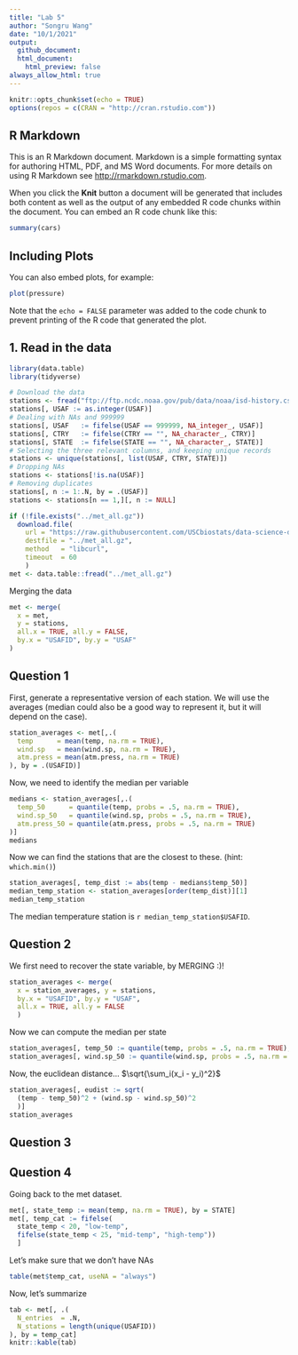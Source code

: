 ```yaml
---
title: "Lab 5"
author: "Songru Wang"
date: "10/1/2021"
output:
  github_document:
  html_document:
    html_preview: false
always_allow_html: true
---
```


```r
knitr::opts_chunk$set(echo = TRUE)
options(repos = c(CRAN = "http://cran.rstudio.com"))
```

## R Markdown

This is an R Markdown document. Markdown is a simple formatting syntax for authoring HTML, PDF, and MS Word documents. For more details on using R Markdown see <http://rmarkdown.rstudio.com>.

When you click the **Knit** button a document will be generated that includes both content as well as the output of any embedded R code chunks within the document. You can embed an R code chunk like this:

```r
summary(cars)
```

## Including Plots

You can also embed plots, for example:

```r
plot(pressure)
```

Note that the `echo = FALSE` parameter was added to the code chunk to prevent printing of the R code that generated the plot.


## 1. Read in the data

```r
library(data.table)
library(tidyverse)
```

```r
# Download the data
stations <- fread("ftp://ftp.ncdc.noaa.gov/pub/data/noaa/isd-history.csv")
stations[, USAF := as.integer(USAF)]
# Dealing with NAs and 999999
stations[, USAF   := fifelse(USAF == 999999, NA_integer_, USAF)]
stations[, CTRY   := fifelse(CTRY == "", NA_character_, CTRY)]
stations[, STATE  := fifelse(STATE == "", NA_character_, STATE)]
# Selecting the three relevant columns, and keeping unique records
stations <- unique(stations[, list(USAF, CTRY, STATE)])
# Dropping NAs
stations <- stations[!is.na(USAF)]
# Removing duplicates
stations[, n := 1:.N, by = .(USAF)]
stations <- stations[n == 1,][, n := NULL]
```


```r
if (!file.exists("../met_all.gz"))
  download.file(
    url = "https://raw.githubusercontent.com/USCbiostats/data-science-data/master/02_met/met_all.gz",
    destfile = "../met_all.gz",
    method   = "libcurl",
    timeout  = 60
    )
met <- data.table::fread("../met_all.gz")
```

Merging the data

```r
met <- merge(
  x = met,
  y = stations,
  all.x = TRUE, all.y = FALSE,
  by.x = "USAFID", by.y = "USAF"
)
```

## Question 1

First, generate a representative version of each station. We will use the averages (median could also be a good way to represent it, but it will depend on the case).

```r
station_averages <- met[,.(
  temp      = mean(temp, na.rm = TRUE),
  wind.sp   = mean(wind.sp, na.rm = TRUE),
  atm.press = mean(atm.press, na.rm = TRUE)
), by = .(USAFID)]
```

Now, we need to identify the median per variable

```r
medians <- station_averages[,.(
  temp_50      = quantile(temp, probs = .5, na.rm = TRUE),
  wind.sp_50   = quantile(wind.sp, probs = .5, na.rm = TRUE),
  atm.press_50 = quantile(atm.press, probs = .5, na.rm = TRUE)
)]
medians
```

Now we can find the stations that are the closest to these. (hint: `which.min()`)

```r
station_averages[, temp_dist := abs(temp - medians$temp_50)]
median_temp_station <- station_averages[order(temp_dist)][1]
median_temp_station
```

The median temperature station is `r median_temp_station$USAFID`.

## Question 2

We first need to recover the state variable, by MERGING :)!

```r
station_averages <- merge(
  x = station_averages, y = stations,
  by.x = "USAFID", by.y = "USAF",
  all.x = TRUE, all.y = FALSE
  )
```

Now we can compute the median per state

```r
station_averages[, temp_50 := quantile(temp, probs = .5, na.rm = TRUE), by = STATE]
station_averages[, wind.sp_50 := quantile(wind.sp, probs = .5, na.rm = TRUE), by = STATE]
```

Now, the euclidean distance... $\sqrt{\sum_i(x_i - y_i)^2}$

```r
station_averages[, eudist := sqrt(
  (temp - temp_50)^2 + (wind.sp - wind.sp_50)^2
  )]
station_averages
```

## Question 3

## Question 4

Going back to the met dataset.

```r
met[, state_temp := mean(temp, na.rm = TRUE), by = STATE]
met[, temp_cat := fifelse(
  state_temp < 20, "low-temp", 
  fifelse(state_temp < 25, "mid-temp", "high-temp"))
  ]
```

Let's make sure that we don't have NAs

```r
table(met$temp_cat, useNA = "always")
```

Now, let's summarize

```r
tab <- met[, .(
  N_entries  = .N,
  N_stations = length(unique(USAFID))
), by = temp_cat]
knitr::kable(tab)
```